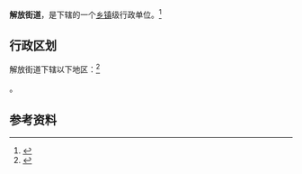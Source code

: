 {{中国乡级行政区|61/05/02/003/000}}

'''解放街道'''，是{{PRC admin/fullname|61/05/02/003/000|3}}下辖的一个[[乡镇|乡镇]]级行政单位。<ref>{{PRC admin/ref sgc|{{PRC admin/parent|61/05/02/003/000}}}}</ref>

== 行政区划 ==

解放街道下辖以下地区：<ref>{{PRC admin/ref sgc|61/05/02/003/000}}</ref>

{{PRC admin/children|61/05/02/003/000}}。

== 参考资料 ==

{{reflist}}

{{行政区划小作品}}
{{PRC admin/navcat|61/05/02/003/000}}